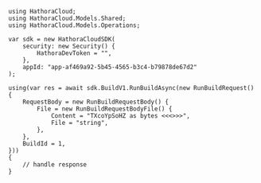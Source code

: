 ```unity RunBuild.
using HathoraCloud;
using HathoraCloud.Models.Shared;
using HathoraCloud.Models.Operations;

var sdk = new HathoraCloudSDK(
    security: new Security() {
        HathoraDevToken = "",
    },
    appId: "app-af469a92-5b45-4565-b3c4-b79878de67d2"
);

using(var res = await sdk.BuildV1.RunBuildAsync(new RunBuildRequest() {
    RequestBody = new RunBuildRequestBody() {
        File = new RunBuildRequestBodyFile() {
            Content = "TXcoYpSoHZ as bytes <<<>>>",
            File = "string",
        },
    },
    BuildId = 1,
}))
{
    // handle response
}
```
